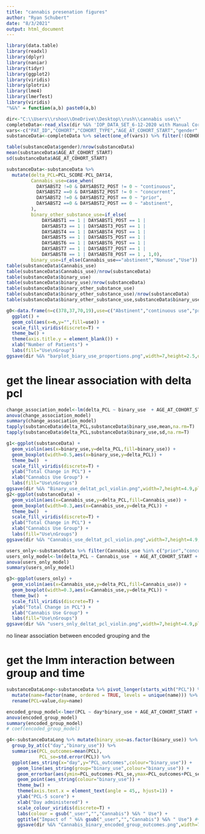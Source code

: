 ---
title: "cannabis presenation figures"
author: "Ryan Schubert"
date: "8/3/2021"
output: html_document
---

```{r setup, include=FALSE}
library(data.table)
library(readxl)
library(dplyr)
library(naniar)
library(tidyr)
library(ggplot2)
library(viridis)
library(plotrix)
library(lme4)
library(lmerTest)
library(viridis)
"%&%" = function(a,b) paste0(a,b)

```


```{r cars}
dir<-"C:\\Users\\rshoo\\OneDrive\\Desktop\\rush\\cannabis use\\"
completeData<-read_xlsx(dir %&% 'IOP_DATA_SET_6-12-2020 with Manual Corrections.xlsx',na = "-")
vars<-c("PAT_ID","COHORT","COHORT_TYPE","AGE_AT_COHORT_START","gender","DAYSABST" %&% 1:8,"DAYSABST" %&% 1:8 %&% "_POST","PCL_SCORE","PCL_DAY" %&% 2:14)
substanceData<-completeData %>% select(one_of(vars)) %>% filter(!(COHORT %in% 1:3))

table(substanceData$gender)/nrow(substanceData)
mean(substanceData$AGE_AT_COHORT_START)
sd(substanceData$AGE_AT_COHORT_START)
```

```{r}
substanceData<-substanceData %>% 
  mutate(delta_PCL=PCL_SCORE-PCL_DAY14,
         Cannabis_use=case_when(
           DAYSABST2 !=0 & DAYSABST2_POST != 0 ~ "continuous",
           DAYSABST2 ==0 & DAYSABST2_POST != 0 ~ "concurrent",
           DAYSABST2 !=0 & DAYSABST2_POST == 0 ~ "prior",
           DAYSABST2 ==0 & DAYSABST2_POST == 0 ~ "abstinent",
         ),
         binary_other_substance_use=if_else(
             DAYSABST1 == 1 | DAYSABST1_POST == 1 |
             DAYSABST3 == 1 | DAYSABST3_POST == 1 |
             DAYSABST4 == 1 | DAYSABST4_POST == 1 |
             DAYSABST5 == 1 | DAYSABST5_POST == 1 |
             DAYSABST6 == 1 | DAYSABST6_POST == 1 |
             DAYSABST7 == 1 | DAYSABST7_POST == 1 |
             DAYSABST8 == 1 | DAYSABST8_POST == 1 , 1,0),
         binary_use=if_else(Cannabis_use=="abstinent","Nonuse","Use")) %>% filter(!is.na(Cannabis_use))
table(substanceData$Cannabis_use)
table(substanceData$Cannabis_use)/nrow(substanceData)
table(substanceData$binary_use)
table(substanceData$binary_use)/nrow(substanceData)
table(substanceData$binary_other_substance_use)
table(substanceData$binary_other_substance_use)/nrow(substanceData)
table(substanceData$binary_other_substance_use,substanceData$binary_use)

g0<-data.frame(n=c(378,37,70,19),use=c("Abstinent","continuous use","prior only","concurrent only")) %>%
  ggplot() +
  geom_col(aes(x=n,y="",fill=use)) +
  scale_fill_viridis(discrete=T) +
  theme_bw() +
  theme(axis.title.y = element_blank()) +
  xlab("Number of Patients") +
  labs(fill="Use\nGroup")
ggsave(dir %&% "barplot_biary_use_proportions.png",width=7,height=2.5,dpi=300,plot=g0)
```
# get the linear association with delta pcl

```{r}

change_association_model<-lm(delta_PCL ~ binary_use  + AGE_AT_COHORT_START + gender + COHORT_TYPE + binary_other_substance_use,data=substanceData)
anova(change_association_model)
summary(change_association_model)
tapply(substanceData$delta_PCL,substanceData$binary_use,mean,na.rm=T)
tapply(substanceData$delta_PCL,substanceData$binary_use,sd,na.rm=T)

g1<-ggplot(substanceData) +
  geom_violin(aes(x=binary_use,y=delta_PCL,fill=binary_use)) +
  geom_boxplot(width=0.5,aes(x=binary_use,y=delta_PCL)) +
  theme_bw()  +
  scale_fill_viridis(discrete=T) +
  ylab("Total Change in PCL") +
  xlab("Cannabis Use Group") +
  labs(fill="Use\nGroups")
ggsave(dir %&% "Binary_use_deltat_pcl_violin.png",width=7,height=4.9,plot=g1,dpi=300)
g2<-ggplot(substanceData) +
  geom_violin(aes(x=Cannabis_use,y=delta_PCL,fill=Cannabis_use)) +
  geom_boxplot(width=0.3,aes(x=Cannabis_use,y=delta_PCL)) +
  theme_bw()  +
  scale_fill_viridis(discrete=T) +
  ylab("Total Change in PCL") +
  xlab("Cannabis Use Group") +
  labs(fill="Use\nGroups")
ggsave(dir %&% "Cannabis_use_deltat_pcl_violin.png",width=7,height=4.9,plot=g2,dpi=300)

users_only<-substanceData %>% filter(Cannabis_use %in% c("prior","concurrent","continuous"))
users_only_model<-lm(delta_PCL ~ Cannabis_use  + AGE_AT_COHORT_START + gender + COHORT_TYPE + binary_other_substance_use,data=users_only)
anova(users_only_model)
summary(users_only_model)

g3<-ggplot(users_only) +
  geom_violin(aes(x=Cannabis_use,y=delta_PCL,fill=Cannabis_use)) +
  geom_boxplot(width=0.3,aes(x=Cannabis_use,y=delta_PCL)) +
  theme_bw()  +
  scale_fill_viridis(discrete=T) +
  ylab("Total Change in PCL") +
  xlab("Cannabis Use Group") +
  labs(fill="Use\nGroups")
ggsave(dir %&% "users_only_deltat_pcl_violin.png",width=7,height=4.9,plot=g3,dpi=300)
```

no linear association between encoded grouping and the 


# get the lmm interaction between group and time


```{r}

substanceDataLong<-substanceData %>% pivot_longer(starts_with("PCL")) %>%
  mutate(name=factor(name, ordered = TRUE, levels = unique(name))) %>%
  rename(PCL=value,day=name)

encoded_group_model<-lmer(PCL ~ day*binary_use + AGE_AT_COHORT_START + gender + COHORT_TYPE + binary_other_substance_use + (1|PAT_ID),substanceDataLong)
anova(encoded_group_model)
summary(encoded_group_model)
# coef(encoded_group_model)

g4<-substanceDataLong %>% mutate(binary_use=as.factor(binary_use)) %>% filter(complete.cases(substanceDataLong)) %>%
  group_by_at(c("day","binary_use")) %>%
  summarise(PCL_outcomes=mean(PCL),
            PCL_se=std.error(PCL)) %>%
  ggplot(aes_string(x="day",y="PCL_outcomes",colour="binary_use")) +
    geom_line(aes_string(group="binary_use",colour="binary_use")) +
    geom_errorbar(aes(ymin=PCL_outcomes-PCL_se,ymax=PCL_outcomes+PCL_se)) +
    geom_point(aes_string(colour="binary_use")) +
    theme_bw() +
    theme(axis.text.x = element_text(angle = 45,, hjust=1)) +
    ylab("PCL-5 score") +
    xlab("Day administered") +
    scale_colour_viridis(discrete=T) +
    labs(colour = gsub("_user","","Cannabis") %&% " Use") +
    ggtitle("Impact of " %&% gsub("_user","","Cannabis") %&% " Use") #+
    ggsave(dir %&% "Cannabis_binary_encoded_group_outcomes.png",width=7,height=4.9,plot=g4,dpi=300)
```
